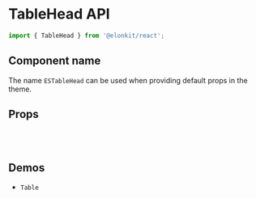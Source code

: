 
<Meta title="Components API/TableHead" />

# TableHead API

```js
import { TableHead } from '@elonkit/react';
```

## Component name

The name `ESTableHead` can be used when providing default props in the theme.

## Props

<TableInterface name="TableHeadProps" variant="props" />

<br />

<TableInterface name="TableHeadClasses" variant="css" />

<br />

## Demos

<ul>
  <li>
    <LinkTo kind="components-table" story="demo">
      <code>Table</code>
    </LinkTo>
  </li>
</ul>
